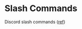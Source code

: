 # Slash Commands

Discord slash commands ([ref](https://support.discord.com/hc/en-us/articles/1500000368501-Slash-Commands-FAQ))
